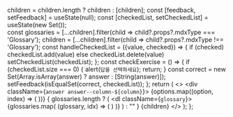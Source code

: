
  children = children.length ? children : [children];
  const [feedback, setFeedback] = useState(null);
  const [checkedList, setCheckedList] = useState(new Set());  
  const glossaries = [...children].filter(child => child?.props?.mdxType === 'Glossary');
  children = [...children].filter(child => child?.props?.mdxType !== 'Glossary');
  const handleCheckedList = ({value, checked}) => {
    if (checked) checkedList.add(value)
    else checkedList.delete(value)
    setCheckedList(checkedList);
  };
  const checkExercise = () => {
    if (checkedList.size === 0) {
      alert(`답을 선택하세요`);
      return;
    }
    const correct = new Set(Array.isArray(answer) ? answer : [String(answer)]);
    setFeedback(isEqualSet(correct, checkedList));
  };
  return (
    <>
      <div className={`answer answer--column-${column}`}>
        {options.map((option, index) => (
          <Checkbox
            key={index}
            option={option}
            setCheckedList={handleCheckedList}
          />
        ))}
      </div>
      {
        glossaries.length 
        ? (
            <dl className={`glossary`}>
              {glossaries.map(
                (glossary, idx) => (
                  <Glossary 
                    key={idx}
                    term={glossary.props.term}
                    children={glossary.props.children}
                  />)
              )}
            </dl>
          )
        : ""
      }
      <VerifyButton checkExercise={checkExercise} feedback={feedback}  />
      <Feedback feedback={feedback} answer={answer}>
        {children}
      </Feedback>
    </>
  );
};

